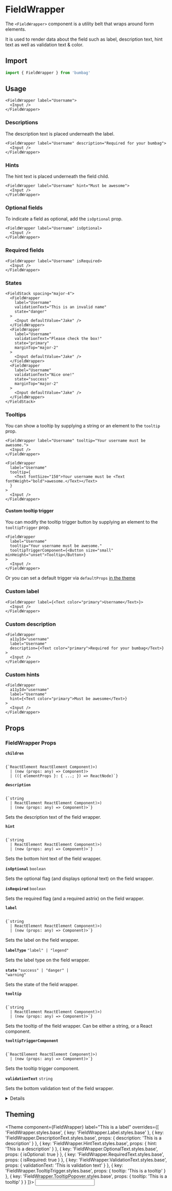 
# FieldWrapper

The `<FieldWrapper>` component is a utility belt that wraps around form elements.

It is used to render data about the field such as label, description text, hint text as well as validation text & color.

## Import

```jsx
import { FieldWrapper } from 'bumbag'
```

## Usage

```jsx-live
<FieldWrapper label="Username">
  <Input />
</FieldWrapper>
```

### Descriptions

The description text is placed underneath the label.

```jsx-live
<FieldWrapper label="Username" description="Required for your bumbag">
  <Input />
</FieldWrapper>
```

### Hints

The hint text is placed underneath the field child.

```jsx-live
<FieldWrapper label="Username" hint="Must be awesome">
  <Input />
</FieldWrapper>
```

### Optional fields

To indicate a field as optional, add the `isOptional` prop.

```jsx-live
<FieldWrapper label="Username" isOptional>
  <Input />
</FieldWrapper>
```

### Required fields

```jsx-live
<FieldWrapper label="Username" isRequired>
  <Input />
</FieldWrapper>
```

### States

```jsx-live
<FieldStack spacing="major-4">
  <FieldWrapper
    label="Username"
    validationText="This is an invalid name"
    state="danger"
  >
    <Input defaultValue="Jake" />
  </FieldWrapper>
  <FieldWrapper
    label="Username"
    validationText="Please check the box!"
    state="primary"
    marginTop="major-2"
  >
    <Input defaultValue="Jake" />
  </FieldWrapper>
  <FieldWrapper
    label="Username"
    validationText="Nice one!"
    state="success"
    marginTop="major-2"
  >
    <Input defaultValue="Jake" />
  </FieldWrapper>
</FieldStack>
```

### Tooltips

You can show a tooltip by supplying a string or an element to the `tooltip` prop.

```jsx-live
<FieldWrapper label="Username" tooltip="Your username must be awesome.">
  <Input />
</FieldWrapper>
```

```jsx-live
<FieldWrapper
  label="Username"
  tooltip={
    <Text fontSize="150">Your username must be <Text fontWeight="bold">awesome.</Text></Text>
  }
>
  <Input />
</FieldWrapper>
```

#### Custom tooltip trigger

You can modify the tooltip trigger button by supplying an element to the `tooltipTrigger` prop.

```jsx-live
<FieldWrapper
  label="Username"
  tooltip="Your username must be awesome."
  tooltipTriggerComponent={<Button size="small" minHeight="unset">Tooltip</Button>}
>
  <Input />
</FieldWrapper>
```

Or you can set a default trigger via `defaultProps` [in the theme](/theming)

### Custom label

```jsx-live
<FieldWrapper label={<Text color="primary">Username</Text>}>
  <Input />
</FieldWrapper>
```

### Custom description

```jsx-live
<FieldWrapper
  a11yId="username"
  label="Username"
  description={<Text color="primary">Required for your bumbag</Text>}
>
  <Input />
</FieldWrapper>
```

### Custom hints

```jsx-live
<FieldWrapper
  a11yId="username"
  label="Username"
  hint={<Text color="primary">Must be awesome</Text>}
>
  <Input />
</FieldWrapper>
```

## Props

### FieldWrapper Props

<!-- Automatically generated -->

**<Code fontSize="150" marginRight="major-1">children</Code>**  

<Code isBlock palette="primary" fontSize="150" padding="minor-1" marginBottom="major-2">
{`ReactElement<any, string
  | ((props: any) => ReactElement<any, string
  | ...
  | (new (props: any) => Component<any, any, any>)>)
  | (new (props: any) => Component<any, any, any>)>
  | (({ elementProps }: { ...; }) => ReactNode)`}
</Code>

<Divider marginTop="major-2" marginBottom="major-2" />

**<Code fontSize="150" marginRight="major-1">description</Code>**  

<Code isBlock palette="primary" fontSize="150" padding="minor-1" marginBottom="major-2">
{`string
  | ReactElement<any, string
  | ((props: any) => ReactElement<any, string
  | ...
  | (new (props: any) => Component<any, any, any>)>)
  | (new (props: any) => Component<any, any, any>)>`}
</Code>

Sets the description text of the field wrapper.

<Divider marginTop="major-2" marginBottom="major-2" />

**<Code fontSize="150" marginRight="major-1">hint</Code>**  

<Code isBlock palette="primary" fontSize="150" padding="minor-1" marginBottom="major-2">
{`string
  | ReactElement<any, string
  | ((props: any) => ReactElement<any, string
  | ...
  | (new (props: any) => Component<any, any, any>)>)
  | (new (props: any) => Component<any, any, any>)>`}
</Code>

Sets the bottom hint text of the field wrapper.

<Divider marginTop="major-2" marginBottom="major-2" />

**<Code fontSize="150" marginRight="major-1">isOptional</Code>** <Code fontSize="100" palette="primary">boolean</Code> 

Sets the optional flag (and displays optional text) on the field wrapper.

<Divider marginTop="major-2" marginBottom="major-2" />

**<Code fontSize="150" marginRight="major-1">isRequired</Code>** <Code fontSize="100" palette="primary">boolean</Code> 

Sets the required flag (and a required astrix) on the field wrapper.

<Divider marginTop="major-2" marginBottom="major-2" />

**<Code fontSize="150" marginRight="major-1">label</Code>**  

<Code isBlock palette="primary" fontSize="150" padding="minor-1" marginBottom="major-2">
{`string
  | ReactElement<any, string
  | ((props: any) => ReactElement<any, string
  | ...
  | (new (props: any) => Component<any, any, any>)>)
  | (new (props: any) => Component<any, any, any>)>`}
</Code>

Sets the label on the field wrapper.

<Divider marginTop="major-2" marginBottom="major-2" />

**<Code fontSize="150" marginRight="major-1">labelType</Code>** <Code fontSize="100" palette="primary">&#34;label&#34; | &#34;legend&#34;</Code> 

Sets the label type on the field wrapper.

<Divider marginTop="major-2" marginBottom="major-2" />

**<Code fontSize="150" marginRight="major-1">state</Code>** <Code fontSize="100" palette="primary">&#34;success&#34; | &#34;danger&#34; | &#34;warning&#34;</Code> 

Sets the state of the field wrapper.

<Divider marginTop="major-2" marginBottom="major-2" />

**<Code fontSize="150" marginRight="major-1">tooltip</Code>**  

<Code isBlock palette="primary" fontSize="150" padding="minor-1" marginBottom="major-2">
{`string
  | ReactElement<any, string
  | ((props: any) => ReactElement<any, string
  | ...
  | (new (props: any) => Component<any, any, any>)>)
  | (new (props: any) => Component<any, any, any>)>`}
</Code>

Sets the tooltip of the field wrapper. Can be either a string, or a React component.

<Divider marginTop="major-2" marginBottom="major-2" />

**<Code fontSize="150" marginRight="major-1">tooltipTriggerComponent</Code>**  

<Code isBlock palette="primary" fontSize="150" padding="minor-1" marginBottom="major-2">
{`ReactElement<any, string
  | ((props: any) => ReactElement<any, string
  | ...
  | (new (props: any) => Component<any, any, any>)>)
  | (new (props: any) => Component<any, any, any>)>`}
</Code>

Sets the tooltip trigger component.

<Divider marginTop="major-2" marginBottom="major-2" />

**<Code fontSize="150" marginRight="major-1">validationText</Code>** <Code fontSize="100" palette="primary">string</Code> 

Sets the bottom validation text of the field wrapper.

<Divider marginTop="major-2" marginBottom="major-2" />

<details><Box use="summary" marginBottom="major-2">Inherits <strong><code>Box</code></strong> props</Box>

**<Code fontSize="150" marginRight="major-1">use</Code>**  

<Code isBlock palette="primary" fontSize="150" padding="minor-1" marginBottom="major-2">
{`string
  | (ComponentClass<any, any> & { useProps: any; })
  | (FunctionComponent<any> & { useProps: any; })`}
</Code>

<Divider marginTop="major-2" marginBottom="major-2" />

**<Code fontSize="150" marginRight="major-1">className</Code>** <Code fontSize="100" palette="primary">string</Code> 

<Divider marginTop="major-2" marginBottom="major-2" />

**<Code fontSize="150" marginRight="major-1">alignX</Code>** <Code fontSize="100" palette="primary">&#34;right&#34; | &#34;left&#34; | &#34;center&#34;</Code> 

<Divider marginTop="major-2" marginBottom="major-2" />

**<Code fontSize="150" marginRight="major-1">alignY</Code>** <Code fontSize="100" palette="primary">&#34;top&#34; | &#34;bottom&#34; | &#34;center&#34;</Code> 

<Divider marginTop="major-2" marginBottom="major-2" />

**<Code fontSize="150" marginRight="major-1">altitude</Code>** <Code fontSize="100" palette="primary">string</Code> 

<Divider marginTop="major-2" marginBottom="major-2" />

**<Code fontSize="150" marginRight="major-1">variant</Code>** <Code fontSize="100" palette="primary">string</Code> 

<Divider marginTop="major-2" marginBottom="major-2" />

**<Code fontSize="150" marginRight="major-1">colorMode</Code>** <Code fontSize="100" palette="primary">string</Code> 

<Divider marginTop="major-2" marginBottom="major-2" />

**<Code fontSize="150" marginRight="major-1">disabled</Code>** <Code fontSize="100" palette="primary">boolean</Code> 

<Divider marginTop="major-2" marginBottom="major-2" />

**<Code fontSize="150" marginRight="major-1">overrides</Code>**  

<Code isBlock palette="primary" fontSize="150" padding="minor-1" marginBottom="major-2">
{`{
  useCSSVariables?: boolean;
  altitudes?: AltitudesThemeConfig;
  borders?: BordersThemeConfig;
  borderRadii?: BorderRadiiThemeConfig;
  ... 95 more ...;
  Template?: TemplateThemeConfig;
}`}
</Code>

<Divider marginTop="major-2" marginBottom="major-2" />

**<Code fontSize="150" marginRight="major-1">elementRef</Code>** <Code fontSize="100" palette="primary">((instance: any) =&#62; void) | RefObject&#60;any&#62;</Code> 

<Divider marginTop="major-2" marginBottom="major-2" />

**<Code fontSize="150" marginRight="major-1">themeKey</Code>** <Code fontSize="100" palette="primary">string</Code> 

<Divider marginTop="major-2" marginBottom="major-2" />

</details>
            

## Theming

<Theme
  component={FieldWrapper}
  label="This is a label"
  overrides={[
    'FieldWrapper.styles.base',
    { key: 'FieldWrapper.Label.styles.base' },
    { key: 'FieldWrapper.DescriptionText.styles.base', props: { description: 'This is a description' } },
    { key: 'FieldWrapper.HintText.styles.base', props: { hint: 'This is a description' } },
    { key: 'FieldWrapper.OptionalText.styles.base', props: { isOptional: true } },
    { key: 'FieldWrapper.RequiredText.styles.base', props: { isRequired: true } },
    { key: 'FieldWrapper.ValidationText.styles.base', props: { validationText: 'This is validation text' } },
    { key: 'FieldWrapper.TooltipTrigger.styles.base', props: { tooltip: 'This is a tooltip' } },
    { key: 'FieldWrapper.TooltipPopover.styles.base', props: { tooltip: 'This is a tooltip' } }
]}>
  <Input />
</Theme>
